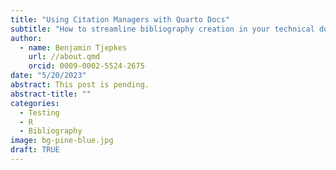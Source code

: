 ```yaml
---
title: "Using Citation Managers with Quarto Docs"
subtitle: "How to streamline bibliography creation in your technical documents with R."
author:
  - name: Benjamin Tjepkes  
    url: //about.qmd
    orcid: 0009-0002-5524-2675
date: "5/20/2023"
abstract: This post is pending.
abstract-title: ""
categories:
  - Testing
  - R
  - Bibliography
image: bg-pine-blue.jpg
draft: TRUE
---
```




